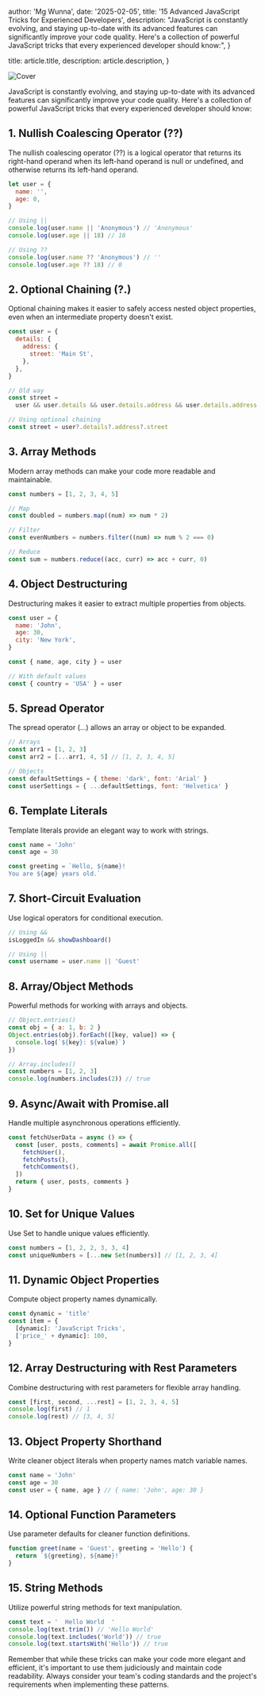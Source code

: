 
  author: 'Mg Wunna',
  date: '2025-02-05',
  title: '15 Advanced JavaScript Tricks for Experienced Developers',
  description:
    "JavaScript is constantly evolving, and staying up-to-date with its advanced features can significantly improve your code quality. Here's a collection of powerful JavaScript tricks that every experienced developer should know:",
}

  title: article.title,
  description: article.description,
}


<Image src={imageCover} alt="Cover" />

JavaScript is constantly evolving, and staying up-to-date with its advanced features can significantly improve your code quality. Here's a collection of powerful JavaScript tricks that every experienced developer should know:

## 1. Nullish Coalescing Operator (??)

The nullish coalescing operator (??) is a logical operator that returns its right-hand operand when its left-hand operand is null or undefined, and otherwise returns its left-hand operand.

```javascript
let user = {
  name: '',
  age: 0,
}

// Using ||
console.log(user.name || 'Anonymous') // 'Anonymous'
console.log(user.age || 18) // 18

// Using ??
console.log(user.name ?? 'Anonymous') // ''
console.log(user.age ?? 18) // 0
```

## 2. Optional Chaining (?.)

Optional chaining makes it easier to safely access nested object properties, even when an intermediate property doesn't exist.

```javascript
const user = {
  details: {
    address: {
      street: 'Main St',
    },
  },
}

// Old way
const street =
  user && user.details && user.details.address && user.details.address.street

// Using optional chaining
const street = user?.details?.address?.street
```

## 3. Array Methods

Modern array methods can make your code more readable and maintainable.

```javascript
const numbers = [1, 2, 3, 4, 5]

// Map
const doubled = numbers.map((num) => num * 2)

// Filter
const evenNumbers = numbers.filter((num) => num % 2 === 0)

// Reduce
const sum = numbers.reduce((acc, curr) => acc + curr, 0)
```

## 4. Object Destructuring

Destructuring makes it easier to extract multiple properties from objects.

```javascript
const user = {
  name: 'John',
  age: 30,
  city: 'New York',
}

const { name, age, city } = user

// With default values
const { country = 'USA' } = user
```

## 5. Spread Operator

The spread operator (...) allows an array or object to be expanded.

```javascript
// Arrays
const arr1 = [1, 2, 3]
const arr2 = [...arr1, 4, 5] // [1, 2, 3, 4, 5]

// Objects
const defaultSettings = { theme: 'dark', font: 'Arial' }
const userSettings = { ...defaultSettings, font: 'Helvetica' }
```

## 6. Template Literals

Template literals provide an elegant way to work with strings.

```javascript
const name = 'John'
const age = 30

const greeting = `Hello, ${name}!
You are ${age} years old.`
```

## 7. Short-Circuit Evaluation

Use logical operators for conditional execution.

```javascript
// Using &&
isLoggedIn && showDashboard()

// Using ||
const username = user.name || 'Guest'
```

## 8. Array/Object Methods

Powerful methods for working with arrays and objects.

```javascript
// Object.entries()
const obj = { a: 1, b: 2 }
Object.entries(obj).forEach(([key, value]) => {
  console.log(`${key}: ${value}`)
})

// Array.includes()
const numbers = [1, 2, 3]
console.log(numbers.includes(2)) // true
```

## 9. Async/Await with Promise.all

Handle multiple asynchronous operations efficiently.

```javascript
const fetchUserData = async () => {
  const [user, posts, comments] = await Promise.all([
    fetchUser(),
    fetchPosts(),
    fetchComments(),
  ])
  return { user, posts, comments }
}
```

## 10. Set for Unique Values

Use Set to handle unique values efficiently.

```javascript
const numbers = [1, 2, 2, 3, 3, 4]
const uniqueNumbers = [...new Set(numbers)] // [1, 2, 3, 4]
```

## 11. Dynamic Object Properties

Compute object property names dynamically.

```javascript
const dynamic = 'title'
const item = {
  [dynamic]: 'JavaScript Tricks',
  ['price_' + dynamic]: 100,
}
```

## 12. Array Destructuring with Rest Parameters

Combine destructuring with rest parameters for flexible array handling.

```javascript
const [first, second, ...rest] = [1, 2, 3, 4, 5]
console.log(first) // 1
console.log(rest) // [3, 4, 5]
```

## 13. Object Property Shorthand

Write cleaner object literals when property names match variable names.

```javascript
const name = 'John'
const age = 30
const user = { name, age } // { name: 'John', age: 30 }
```

## 14. Optional Function Parameters

Use parameter defaults for cleaner function definitions.

```javascript
function greet(name = 'Guest', greeting = 'Hello') {
  return `${greeting}, ${name}!`
}
```

## 15. String Methods

Utilize powerful string methods for text manipulation.

```javascript
const text = '  Hello World  '
console.log(text.trim()) // 'Hello World'
console.log(text.includes('World')) // true
console.log(text.startsWith('Hello')) // true
```

Remember that while these tricks can make your code more elegant and efficient, it's important to use them judiciously and maintain code readability. Always consider your team's coding standards and the project's requirements when implementing these patterns.
